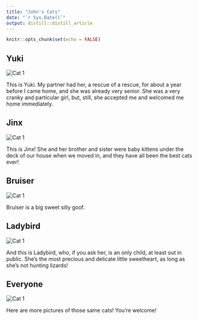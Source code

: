 ```yaml
---
title: "John's Cats"
date: "`r Sys.Date()`"
output: distill::distill_article
---
```


```r
knitr::opts_chunk$set(echo = FALSE)
```



<section>
  <h2>Yuki</h2>
  <img src= "images/Yuki_collage.jpg" alt="Cat 1" style="max-width: 100%; height: auto;">
  <p>This is Yuki. My partner had her, a rescue of a rescue, for about a year before I came home, and she was already very senior. She was a very cranky and particular girl, but, still, she accepted me and welcomed me home immediately.</p>
</section>

<section>
  <h2>Jinx</h2>
  <img src= "images/Jinx_collage.jpg" alt="Cat 1" style="max-width: 100%; height: auto;">
  <p>This is Jinx! She and her brother and sister were baby kittens under the deck of our house when we moved in, and they have all been the best cats ever!</p>
</section>

<section>
  <h2>Bruiser</h2>
  <img src= "images/Bruiser_collage.jpg" alt="Cat 1" style="max-width: 100%; height: auto;">
  <p>Bruiser is a big sweet silly goof.</p>
</section>

<section>
  <h2>Ladybird</h2>
  <img src= "images/Ladybird_collage.jpg" alt="Cat 1" style="max-width: 100%; height: auto;">
  <p>And this is Ladybird, who, if you ask her, is an only child, at least out in public. She's the most precious and delicate little sweetheart, as long as she's not hunting lizards!</p>
</section>

<section>
  <h2>Everyone</h2>
  <img src= "images/more_cats.jpg" alt="Cat 1" style="max-width: 100%; height: auto;">
  <p>Here are more pictures of those same cats! You're welcome!</p>
</section>